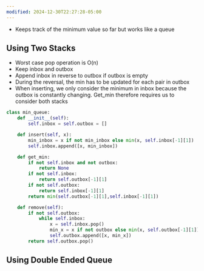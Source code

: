 ```yaml
---
modified: 2024-12-30T22:27:28-05:00
---
```

- Keeps track of the minimum value so far but works like a queue

## Using Two Stacks

- Worst case pop operation is O(n)
- Keep inbox and outbox
- Append inbox in reverse to outbox if outbox is empty
- During the reversal, the min has to be updated for each pair in outbox
- When inserting, we only consider the minimum in inbox because the outbox is constantly changing. Get_min therefore requires us to consider both stacks

```python
class min_queue:
	def __init__(self):
		self.inbox = self.outbox = []

	def insert(self, x):
		min_inbox = x if not min_inbox else min(x, self.inbox[-1][1])
		self.inbox.append([x, min_inbox])

	def get_min:
		if not self.inbox and not outbox:
			return None
		if not self.inbox:
			return self.outbox[-1][1]
		if not self.outbox:
			return self.inbox[-1][1]
		return min(self.outbox[-1][1],self.inbox[-1][1])

	def remove(self):
		if not self.outbox:
			while self.inbox:
				x = self.inbox.pop()
				min_x = x if not outbox else min(x, self.outbox[-1][1])
				self.outbox.append([x, min_x])
		return self.outbox.pop()
```

## Using Double Ended Queue
